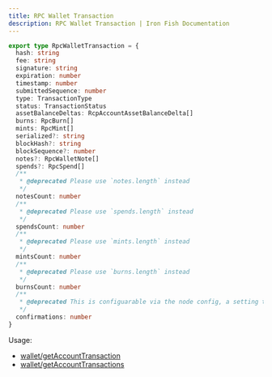 ```yaml
---
title: RPC Wallet Transaction
description: RPC Wallet Transaction | Iron Fish Documentation
---
```

```typescript
export type RpcWalletTransaction = {
  hash: string
  fee: string
  signature: string
  expiration: number
  timestamp: number
  submittedSequence: number
  type: TransactionType
  status: TransactionStatus
  assetBalanceDeltas: RcpAccountAssetBalanceDelta[]
  burns: RpcBurn[]
  mints: RpcMint[]
  serialized?: string
  blockHash?: string
  blockSequence?: number
  notes?: RpcWalletNote[]
  spends?: RpcSpend[]
  /**
   * @deprecated Please use `notes.length` instead
   */
  notesCount: number
  /**
   * @deprecated Please use `spends.length` instead
   */
  spendsCount: number
  /**
   * @deprecated Please use `mints.length` instead
   */
  mintsCount: number
  /**
   * @deprecated Please use `burns.length` instead
   */
  burnsCount: number
  /**
   * @deprecated This is configuarable via the node config, a setting that the user can pass, so doesn't need to be returned
   */
  confirmations: number
}
```

Usage: 
- [wallet/getAccountTransaction](/developers/documentation/rpc/wallet/get_account_transaction)
- [wallet/getAccountTransactions](/developers/documentation/rpc/wallet/get_account_transactions)